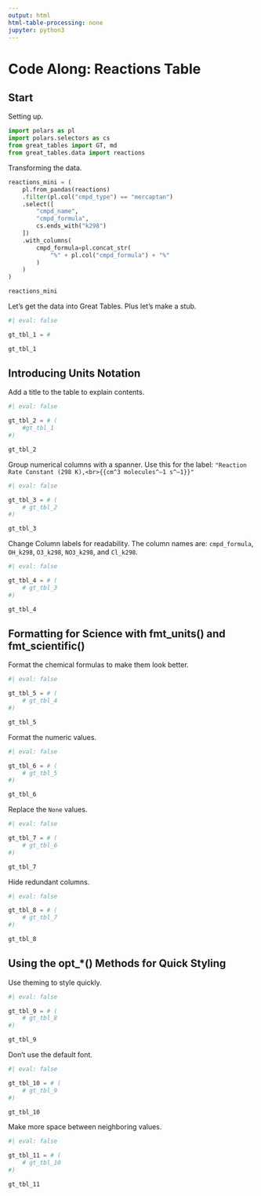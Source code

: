 ```yaml
---
output: html
html-table-processing: none
jupyter: python3
---
```


# Code Along: Reactions Table

## Start

Setting up.

```python
import polars as pl
import polars.selectors as cs
from great_tables import GT, md
from great_tables.data import reactions
```

Transforming the data.

```python
reactions_mini = (
    pl.from_pandas(reactions)
    .filter(pl.col("cmpd_type") == "mercaptan")
    .select([
        "cmpd_name",
        "cmpd_formula",
        cs.ends_with("k298")
    ])
    .with_columns(
        cmpd_formula=pl.concat_str(
            "%" + pl.col("cmpd_formula") + "%"
        )
    )
)

reactions_mini
```

Let's get the data into Great Tables. Plus let's make a stub.

```python
#| eval: false

gt_tbl_1 = # 

gt_tbl_1
```

## Introducing Units Notation

Add a title to the table to explain contents.

```python
#| eval: false

gt_tbl_2 = # (
    #gt_tbl_1
#)

gt_tbl_2
```

Group numerical columns with a spanner. Use this for the label:
`"Reaction Rate Constant (298 K),<br>{{cm^3 molecules^–1 s^–1}}"`

```python
#| eval: false

gt_tbl_3 = # (
    # gt_tbl_2
#)

gt_tbl_3
```

Change Column labels for readability. The column names are:
`cmpd_formula`, `OH_k298`, `O3_k298`, `NO3_k298`, and `Cl_k298`.

```python
#| eval: false

gt_tbl_4 = # (
    # gt_tbl_3
#)

gt_tbl_4
```

## Formatting for Science with fmt_units() and fmt_scientific()

Format the chemical formulas to make them look better.

```python
#| eval: false

gt_tbl_5 = # (
    # gt_tbl_4
#)

gt_tbl_5
```

Format the numeric values.

```python
#| eval: false

gt_tbl_6 = # (
    # gt_tbl_5
#)

gt_tbl_6
```

Replace the `None` values.

```python
#| eval: false

gt_tbl_7 = # (
    # gt_tbl_6
#)

gt_tbl_7
```

Hide redundant columns.

```python
#| eval: false

gt_tbl_8 = # (
    # gt_tbl_7
#)

gt_tbl_8
```

## Using the opt_*() Methods for Quick Styling

Use theming to style quickly.

```python
#| eval: false

gt_tbl_9 = # (
    # gt_tbl_8
#)

gt_tbl_9
```

Don't use the default font.

```python
#| eval: false

gt_tbl_10 = # (
    # gt_tbl_9
#)

gt_tbl_10
```

Make more space between neighboring values.

```python
#| eval: false

gt_tbl_11 = # (
    # gt_tbl_10
#)

gt_tbl_11
```
